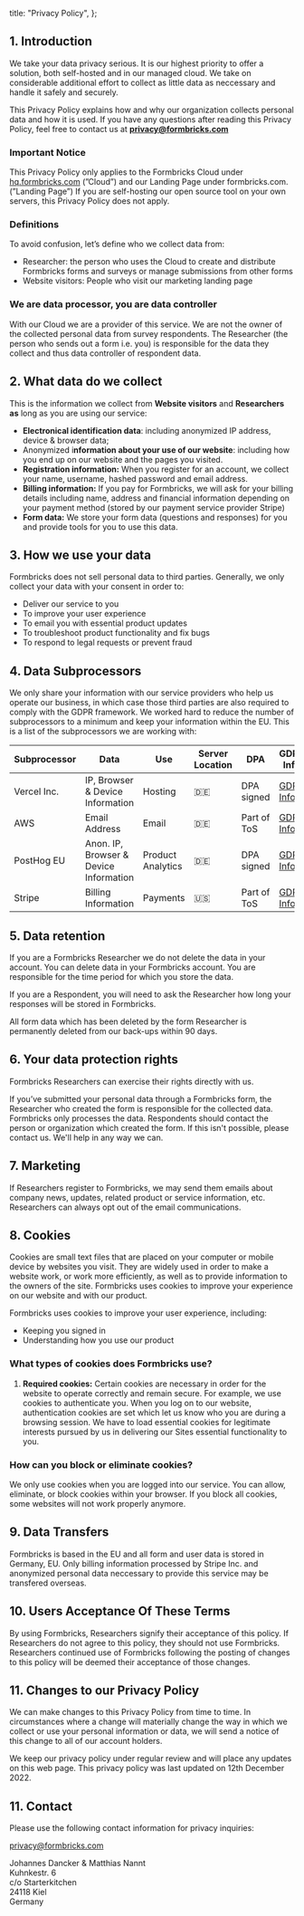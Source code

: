 
  title: "Privacy Policy",
};

## **1. Introduction**

We take your data privacy serious. It is our highest priority to offer a solution, both self-hosted and in our managed cloud. We take on considerable additional effort to collect as little data as neccessary and handle it safely and securely.

This Privacy Policy explains how and why our organization collects personal data and how it is used. If you have any questions after reading this Privacy Policy, feel free to contact us at **privacy@formbricks.com**

### Important Notice

This Privacy Policy only applies to the Formbricks Cloud under [hq.formbricks.com](https://app.formbricks.com) (”Cloud”) and our Landing Page under formbricks.com. (”Landing Page”) If you are self-hosting our open source tool on your own servers, this Privacy Policy does not apply.

### Definitions

To avoid confusion, let’s define who we collect data from:

- Researcher: the person who uses the Cloud to create and distribute Formbricks forms and surveys or manage submissions from other forms
- Website visitors: People who visit our marketing landing page

### We are data processor, you are data controller

With our Cloud we are a provider of this service. We are not the owner of the collected personal data from survey respondents. The Researcher (the person who sends out a form i.e. you) is responsible for the data they collect and thus data controller of respondent data.

## **2. What data do we collect**

This is the information we collect from **Website visitors** and **Researchers as** long as you are using our service:

- **Electronical identification data**: including anonymized IP address, device & browser data;
- Anonymized i**nformation about your use of our website**: including how you end up on our website and the pages you visited.
- **Registration information:**
  When you register for an account, we collect your name, username, hashed password and email address.
- **Billing information:**
  If you pay for Formbricks, we will ask for your billing details including name, address and financial information depending on your payment method (stored by our payment service provider Stripe)
- **Form data:**
  We store your form data (questions and responses) for you and provide tools for you to use this data.

## **3. How we use your data**

Formbricks does not sell personal data to third parties. Generally, we only collect your data with your consent in order to:

- Deliver our service to you
- To improve your user experience
- To email you with essential product updates
- To troubleshoot product functionality and fix bugs
- To respond to legal requests or prevent fraud

## **4. Data Subprocessors**

We only share your information with our service providers who help us operate our business, in which case those third parties are also required to comply with the GDPR framework. We worked hard to reduce the number of subprocessors to a minimum and keep your information within the EU. This is a list of the subprocessors we are working with:

| Subprocessor | Data                                   | Use               | Server Location | DPA         | GDPR Info                                                                         |
| ------------ | -------------------------------------- | ----------------- | --------------- | ----------- | --------------------------------------------------------------------------------- |
| Vercel Inc.  | IP, Browser & Device Information       | Hosting           | 🇩🇪              | DPA signed  | [GDPR Info](https://vercel.com/legal/privacy-policy)                              |
| AWS          | Email Address                          | Email             | 🇩🇪              | Part of ToS | [GDPR Info](https://aws.amazon.com/de/compliance/gdpr-center/)                    |
| PostHog EU   | Anon. IP, Browser & Device Information | Product Analytics | 🇩🇪              | DPA signed  | [GDPR Info](https://posthog.com/docs/privacy/gdpr-compliance)                     |
| Stripe       | Billing Information                    | Payments          | 🇺🇸              | Part of ToS | [GDPR Info](https://stripe.com/privacy-center/legal#international-data-transfers) |

## **5. Data retention**

If you are a Formbricks Researcher we do not delete the data in your account. You can delete data in your Formbricks account. You are responsible for the time period for which you store the data.

If you are a Respondent, you will need to ask the Researcher how long your responses will be stored in Formbricks.

All form data which has been deleted by the form Researcher is permanently deleted from our back-ups within 90 days.

## **6. Your data protection rights**

Formbricks Researchers can exercise their rights directly with us.

If you’ve submitted your personal data through a Formbricks form, the Researcher who created the form is responsible for the collected data. Formbricks only processes the data. Respondents should contact the person or organization which created the form. If this isn't possible, please contact us. We'll help in any way we can.

## **7. Marketing**

If Researchers register to Formbricks, we may send them emails about company news, updates, related product or service information, etc. Researchers can always opt out of the email communications.

## **8. Cookies**

Cookies are small text files that are placed on your computer or mobile device by websites you visit. They are widely used in order to make a website work, or work more efficiently, as well as to provide information to the owners of the site. Formbricks uses cookies to improve your experience on our website and with our product.

Formbricks uses cookies to improve your user experience, including:

- Keeping you signed in
- Understanding how you use our product

### What types of cookies does Formbricks use?

1. **Required cookies:** Certain cookies are necessary in order for the website to operate correctly and remain secure. For example, we use cookies to authenticate you. When you log on to our website, authentication cookies are set which let us know who you are during a browsing session. We have to load essential cookies for legitimate interests pursued by us in delivering our Sites essential functionality to you.

### How can you block or eliminate cookies?

We only use cookies when you are logged into our service. You can allow, eliminate, or block cookies within your browser. If you block all cookies, some websites will not work properly anymore.

## **9. Data Transfers**

Formbricks is based in the EU and all form and user data is stored in Germany, EU. Only billing information processed by Stripe Inc. and anonymized personal data neccessary to provide this service may be transfered overseas.

## **10. Users Acceptance Of These Terms**

By using Formbricks, Researchers signify their acceptance of this policy. If Researchers do not agree to this policy, they should not use Formbricks. Researchers continued use of Formbricks following the posting of changes to this policy will be deemed their acceptance of those changes.

## **11. Changes to our Privacy Policy**

We can make changes to this Privacy Policy from time to time. In circumstances where a change will materially change the way in which we collect or use your personal information or data, we will send a notice of this change to all of our account holders.

We keep our privacy policy under regular review and will place any updates on this web page. This privacy policy was last updated on 12th December 2022.

## **11. Contact**

Please use the following contact information for privacy inquiries:

privacy@formbricks.com

Johannes Dancker & Matthias Nannt<br/>
Kuhnkestr. 6<br/>
c/o Starterkitchen<br/>
24118 Kiel<br/>
Germany

